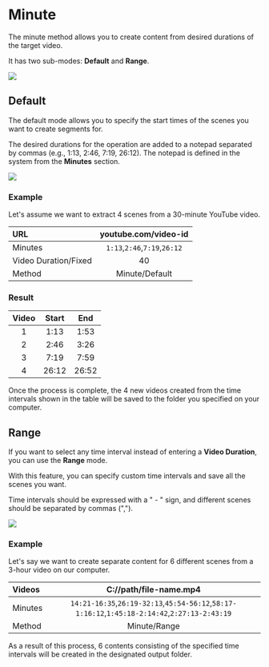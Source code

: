 # Minute

The minute method allows you to create content from desired durations of the target video.

It has two sub-modes: **Default** and **Range**.





<Image src={metotdakika} />





## Default

The default mode allows you to specify the start times of the scenes you want to create segments for.

The desired durations for the operation are added to a notepad separated by commas (e.g., 1:13, 2:46, 7:19, 26:12). 
The notepad is defined in the system from the **Minutes** section.


<Image src={metotdakikasure} />


### Example

Let's assume we want to extract 4 scenes from a 30-minute YouTube video.

| URL | youtube.com/video-id |
| :----- | :----: |
| Minutes | ```1:13```,```2:46```,```7:19```,```26:12```   |
| Video Duration/Fixed | 40 |
| Method | Minute/Default  |


### Result

| Video | Start | End |
| :-----: | :----: | :----: | 
| 1 | 1:13 | 1:53 |
| 2 | 2:46 | 3:26 |
| 3 | 7:19 | 7:59 |
| 4 | 26:12 | 26:52 |


Once the process is complete, the 4 new videos created from the time intervals shown in the table will be saved to the folder you specified on your computer.


## Range

If you want to select any time interval instead of entering a **Video Duration**, you can use the **Range** mode.

With this feature, you can specify custom time intervals and save all the scenes you want.

Time intervals should be expressed with a " - " sign, and different scenes should be separated by commas (",").


<Image src={metotdakikabolum} />


### Example

Let's say we want to create separate content for 6 different scenes from a 3-hour video on our computer.


| Videos | C://path/file-name.mp4 |
| :----- | :----: |
| Minutes | ```14:21-16:35```,```26:19-32:13```,```45:54-56:12```,```58:17-1:16:12```,```1:45:18-2:14:42```,```2:27:13-2:43:19``` |
| Method | Minute/Range  |



As a result of this process, 6 contents consisting of the specified time intervals will be created in the designated output folder.